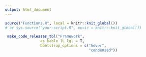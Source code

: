 ```yaml
---
output: html_document
---
```


```r
source("Functions.R", local = knitr::knit_global())
# or sys.source("your-script.R", envir = knitr::knit_global())
```

```r
 make_code_releases_tbl("Framework",
                as_kable_1L_lgl = T,
                bootstrap_options = c("hover", 
                                      "condensed"))
```



